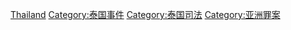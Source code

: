 [[Category:各國罪案|Thailand]]
[[Category:泰国事件|Category:泰国事件]]
[[Category:泰国司法|Category:泰国司法]]
[[Category:亚洲罪案|Category:亚洲罪案]]